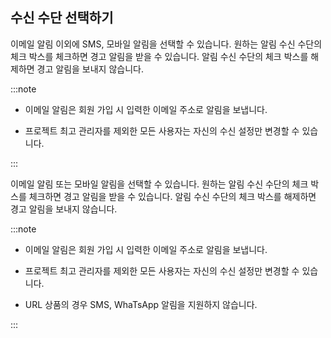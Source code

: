 ## 수신 수단 선택하기

<Xclude product="url">

이메일 알림 이외에 SMS, 모바일 알림을 선택할 수 있습니다. 원하는 알림 수신 수단의 체크 박스를 체크하면 경고 알림을 받을 수 있습니다. 알림 수신 수단의 체크 박스를 해제하면 경고 알림을 보내지 않습니다.

:::note

* 이메일 알림은 회원 가입 시 입력한 이메일 주소로 알림을 보냅니다.

* 프로젝트 최고 관리자를 제외한 모든 사용자는 자신의 수신 설정만 변경할 수 있습니다.

:::

</Xclude>

<InDoc product="url">

이메일 알림 또는 모바일 알림을 선택할 수 있습니다. 원하는 알림 수신 수단의 체크 박스를 체크하면 경고 알림을 받을 수 있습니다. 알림 수신 수단의 체크 박스를 해제하면 경고 알림을 보내지 않습니다.

:::note

* 이메일 알림은 회원 가입 시 입력한 이메일 주소로 알림을 보냅니다.

* 프로젝트 최고 관리자를 제외한 모든 사용자는 자신의 수신 설정만 변경할 수 있습니다.

* URL 상품의 경우 SMS, WhaTsApp 알림을 지원하지 않습니다.

:::
</InDoc>

